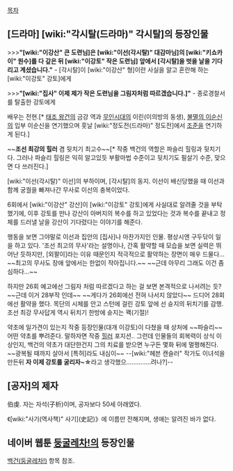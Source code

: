 [[목차]]

== [드라마] [wiki:"각시탈(드라마)" 각시탈]의 등장인물 ==

>>>'''"[wiki:"이강산" 큰 도련님]은 [wiki:"이선(각시탈)" 대감마님]의 [wiki:"키쇼카이" 원수]를 다 갚은 뒤 [wiki:"이강토" 작은 도련님] 앞에서 [각시탈]을 벗을 날을 기다리고 계셨습니다."''' - [각시탈]이 [wiki:"이강산" 형]이란 사실을 알고 혼란해 하는 [wiki:"이강토" 강토]에게

>>>'''"[wiki:"집사" 이제 제가 작은 도련님을 그림자처럼 따르겠습니다.]"''' - 종로경찰서를 탈출한 강토에게

배우는 전현.[* [[태조 왕건]]의 금강 역과 [[무인시대]]의 이린(이의방의 동생), [[불멸의 이순신]]의 입부 이순신을 연기했으며 훗날 [wiki:"정도전(드라마)" 정도전]에서 [[조준]]을 연기하게 된다.] 

~~'''조선 최강의 힐러''' 겸 뒷치기 최고수~~[* 작중 백건의 역할은 파슬리 힐링과 뒷치기다. 그러나 파슬리 힐링은 익히 알고있듯 부활마법 수준이고 뒷치기도 필살기 수준, 맞으면 다 쓰러진다.]

[wiki:"이선(각시탈)" 이선]의 부하이며, [각시탈]의 동지. 이선이 배신당했을 때 이선과 함께 궁궐을 빠져나간 무사로 이선의 충복이었다. 

6회에서 [wiki:"이강산" 강산]이 [wiki:"이강토" 강토]에게 사실대로 알려줄 것을 부탁했기에, 이후 강토를 만나 강산이 아버지의 복수를 하고 있었다는 것과 복수를 끝내고 정체를 드러낼 날을 강산이 기다렸다는 이야기를 해준다.

행동을 보면 그야말로 이선과 집안의 [집사]나 마찬가지인 인물. 평상시엔 구두닦이 일을 하고 있다. '조선 최고의 무사'라는 설명이나, 간혹 활약할 때 모습을 보면 실력은 뛰어난 듯하지만, [외팔이]라는 이유 때문인지 적극적으로 활약하는 장면이 매우 드물다... ~~최고의 무사도 장애 앞에서는 한없이 작아집니다.~~ ~~근데 아무리 그래도 이건 좀 심하다...~~ 

하지만 26회 예고에선 그림자 처럼 따르겠다고 하는 걸 보면 본격적으로 나서려는 듯? ~~근데 이거 28부작 인데~~ ~~게다가 26회에선 전혀 나서지 않았다~~
드디어 28회에선 활약을 했다. 목단의 시체를 안고 스턴에 걸린 강토 앞에 선 슌지의 뒤치기를 감행. 조선 최강 무사답게 역시 뒤치기 한방에 슌지는 꽥(기절)!

약초에 일가견이 있는지 작중 등장인물(대개 이강토)이 다쳤을 때 상처에 ~~파슬리~~ 어떤 약초를 뿌려준다. 말하자면 작중 [[힐러]] 포지션.. 그런데 인물들의 회복력이 상식 이상인지, 백건의 약초가 대단한건지 그의 치료를 받으면 누구든 몇화 뒤에 멀쩡해진다. ~~광복될 때까지 살아서 [특허]라도 내심이~~ --[wiki:"헤븐 캔슬러" 작가도 이녀석을 만든뒤 '''자 이제 강토를 굴리자~☆'''라고 생각했으..............려나?]--

== [공자]의 제자 ==
伯虔. 자는 자석(子析)이며, 공자보다 50세 아래였다.

《[wiki:"사기(역사책)" 사기](史記)》에 이름만 전해지며, 생애는 알려진 바가 없다. 

== 네이버 웹툰 [[둥굴레차!]]의 등장인물 ==
[[백건(둥굴레차!)]] 항목 참조.
